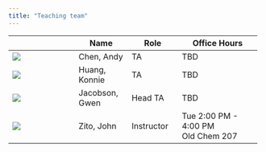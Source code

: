 ```yaml
---
title: "Teaching team"
---
```


+--------------------+----------------+---------------+------------------------+
|                    | Name           | Role          | Office Hours           |
+====================+================+===============+========================+
| ![](c.jpg){.circ}  | Chen, Andy     | TA            | TBD                    |
+--------------------+----------------+---------------+------------------------+
| ![](kh.jpg){.circ} | Huang, Konnie  | TA            | TBD                    |
+--------------------+----------------+---------------+------------------------+
| ![](gj.jpg){.circ} | Jacobson, Gwen | Head TA       | TBD                    |
+--------------------+----------------+---------------+------------------------+
| ![](jz.jpg){.circ} | Zito, John     | Instructor    | Tue 2:00 PM - 4:00 PM\ |
|                    |                |               | Old Chem 207           |
+--------------------+----------------+---------------+------------------------+
